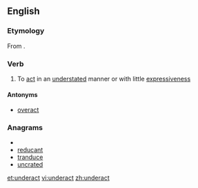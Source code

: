 ==English==

===Etymology===
From {{prefix|under|act}}.

===Verb===
{{en-verb}}

# To [[act]] in an [[understated]] manner or with little [[expressiveness]]

====Antonyms====
* [[overact]]

===Anagrams===
* {{alphagram|acdenrtu}}
* [[reducant#English|reducant]]
* [[tranduce#English|tranduce]]
* [[uncrated#English|uncrated]]

[[et:underact]]
[[vi:underact]]
[[zh:underact]]